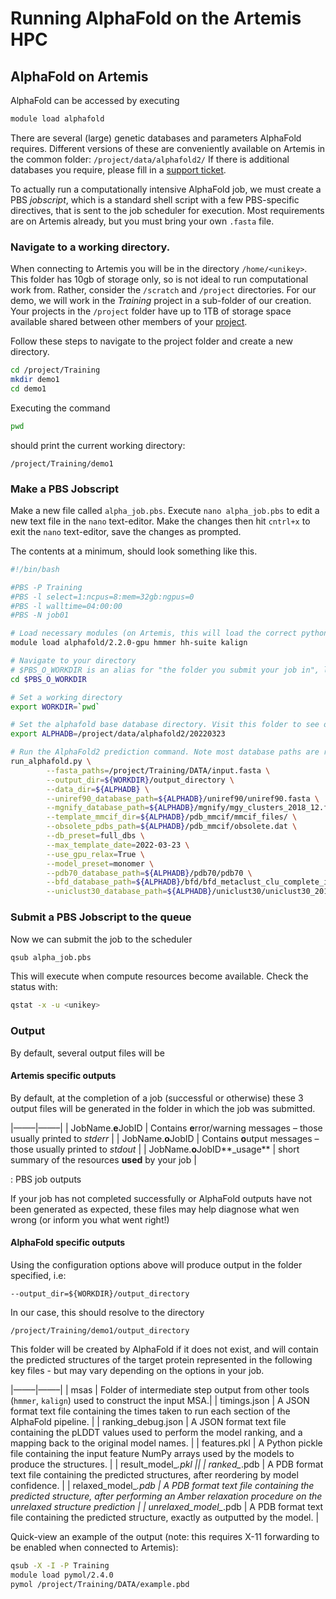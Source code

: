 # Running AlphaFold on the Artemis HPC

## AlphaFold on Artemis

AlphaFold can be accessed by executing
```bash
module load alphafold
```

There are several (large) genetic databases and parameters AlphaFold requires. Different versions of these are conveniently available on Artemis in the common folder: `/project/data/alphafold2/`
If there is additional databases you require, please fill in a [support ticket](https://sydneyuni.service-now.com/sm?id=sc_cat_item&sys_id=1ab0bb626d2935008dd31a4dcf150a21&sysparm_category=56db92a0db1f73042d38cae43a961918).

To actually run a computationally intensive AlphaFold job, we must create a PBS *jobscript*, which is a standard shell script with a few PBS-specific directives, that is sent to the job scheduler for execution. Most requirements are on Artemis already, but you must bring your own `.fasta` file.

### Navigate to a working directory.
When connecting to Artemis you will be in the directory `/home/<unikey>`. This folder has 10gb of storage only, so is not ideal to run computational work from. Rather, consider the `/scratch` and `/project` directories.
For our demo, we will work in the *Training* project in a sub-folder of our creation. Your projects in the `/project` folder have up to 1TB of storage space available shared between other members of your [project](dashr.sydney.edu.au).

Follow these steps to navigate to the project folder and create a new directory.
```bash
cd /project/Training
mkdir demo1
cd demo1
```
Executing the command
```bash
pwd
```
should print the current working directory:
```output
/project/Training/demo1
```


### Make a PBS Jobscript

Make a new file called `alpha_job.pbs`.
Execute `nano alpha_job.pbs` to edit a new text file in the `nano` text-editor. Make the changes then hit `cntrl+x` to exit the `nano` text-editor, save the changes as prompted.

The contents at a minimum, should look something like this.

```bash
#!/bin/bash

#PBS -P Training
#PBS -l select=1:ncpus=8:mem=32gb:ngpus=0
#PBS -l walltime=04:00:00
#PBS -N job01

# Load necessary modules (on Artemis, this will load the correct python environment with AlphaFold installed)
module load alphafold/2.2.0-gpu hmmer hh-suite kalign

# Navigate to your directory
# $PBS_O_WORKDIR is an alias for "the folder you submit your job in", likely /project/Training/ or similar.
cd $PBS_O_WORKDIR

# Set a working directory
export WORKDIR=`pwd`

# Set the alphafold base database directory. Visit this folder to see other options.
export ALPHADB=/project/data/alphafold2/20220323

# Run the AlphaFold2 prediction command. Note most database paths are required
run_alphafold.py \
        --fasta_paths=/project/Training/DATA/input.fasta \
        --output_dir=${WORKDIR}/output_directory \
        --data_dir=${ALPHADB} \
        --uniref90_database_path=${ALPHADB}/uniref90/uniref90.fasta \
        --mgnify_database_path=${ALPHADB}/mgnify/mgy_clusters_2018_12.fa \
        --template_mmcif_dir=${ALPHADB}/pdb_mmcif/mmcif_files/ \
        --obsolete_pdbs_path=${ALPHADB}/pdb_mmcif/obsolete.dat \
        --db_preset=full_dbs \
        --max_template_date=2022-03-23 \
        --use_gpu_relax=True \
        --model_preset=monomer \
        --pdb70_database_path=${ALPHADB}/pdb70/pdb70 \
        --bfd_database_path=${ALPHADB}/bfd/bfd_metaclust_clu_complete_id30_c90_final_seq.sorted_opt \
        --uniclust30_database_path=${ALPHADB}/uniclust30/uniclust30_2018_08/uniclust30_2018_08
```

### Submit a PBS Jobscript to the queue

Now we can submit the job to the scheduler
```bash
qsub alpha_job.pbs
```

This will execute when compute resources become available. Check the status with:

```bash
qstat -x -u <unikey>
```

### Output

By default, several output files will be

#### Artemis specific outputs
By default, at the completion of a job (successful or otherwise) these 3 output files will be generated in the folder in which the job was submitted.

|--------|--------|
| JobName.**e**JobID | Contains **e**rror/warning messages – those usually printed to *stderr* |
| JobName.**o**JobID | Contains **o**utput messages – those usually printed to *stdout* |
| JobName.**o**JobID**_usage** | short summary of the resources **used** by your job |

: PBS job outputs

If your job has not completed successfully or AlphaFold outputs have not been generated as expected, these files may help diagnose what wen wrong (or inform you what went right!)

#### AlphaFold specific outputs

Using the configuration options above will produce output in the folder specified, i.e:
```
--output_dir=${WORKDIR}/output_directory
```
In our case, this should resolve to the directory
```output
/project/Training/demo1/output_directory
```
This folder will be created by AlphaFold if it does not exist, and will contain the predicted structures of the target protein represented in the following key files - but may vary depending on the options in your job.

|--------|--------|
| msas | Folder of intermediate step output from other tools (`hmmer`, `kalign`) used to construct the input MSA.|
| timings.json | A JSON format text file containing the times taken to run each section of the AlphaFold pipeline. |
| ranking_debug.json | A JSON format text file containing the pLDDT values used to perform the model ranking, and a mapping back to the original model names. |
| features.pkl |  A Python pickle file containing the input feature NumPy arrays used by the models to produce the structures. |
| result_model_*.pkl ||
| ranked_*.pdb | A PDB format text file containing the predicted structures, after reordering by model confidence. |
| relaxed_model_*.pdb | A PDB format text file containing the predicted structure, after performing an Amber relaxation procedure on the unrelaxed structure prediction |
| unrelaxed_model_*.pdb | A PDB format text file containing the predicted structure, exactly as outputted by the model. |


Quick-view an example of the output (note: this requires X-11 forwarding to be enabled when connected to Artemis):
```bash
qsub -X -I -P Training
module load pymol/2.4.0
pymol /project/Training/DATA/example.pbd
```
